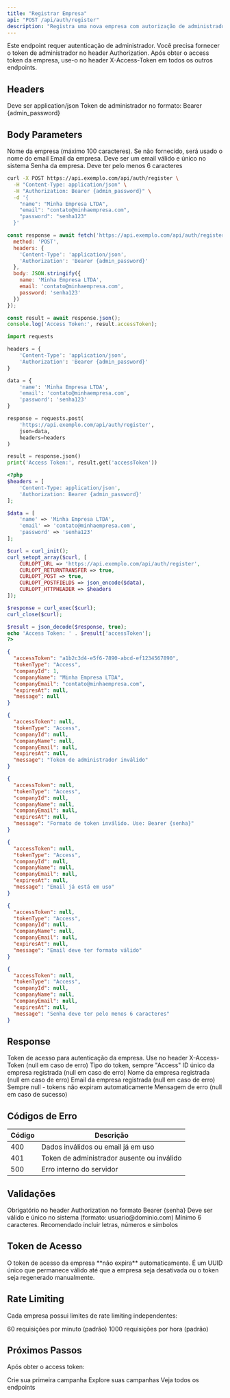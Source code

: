 ```yaml
---
title: "Registrar Empresa"
api: "POST /api/auth/register"
description: "Registra uma nova empresa com autorização de administrador"
---
```


<Warning>
Este endpoint requer autenticação de administrador. Você precisa fornecer o token de administrador no header Authorization.
</Warning>

<Note>
Após obter o access token da empresa, use-o no header X-Access-Token em todos os outros endpoints.
</Note>

## Headers

<ParamField header="Content-Type" type="string" required>
  Deve ser application/json
</ParamField>

<ParamField header="Authorization" type="string" required>
  Token de administrador no formato: Bearer {admin_password}
</ParamField>

## Body Parameters

<ParamField body="name" type="string" optional>
  Nome da empresa (máximo 100 caracteres). Se não fornecido, será usado o nome do email
</ParamField>

<ParamField body="email" type="string" required>
  Email da empresa. Deve ser um email válido e único no sistema
</ParamField>

<ParamField body="password" type="string" required>
  Senha da empresa. Deve ter pelo menos 6 caracteres
</ParamField>

<RequestExample>

```bash cURL
curl -X POST https://api.exemplo.com/api/auth/register \
  -H "Content-Type: application/json" \
  -H "Authorization: Bearer {admin_password}" \
  -d '{
    "name": "Minha Empresa LTDA",
    "email": "contato@minhaempresa.com",
    "password": "senha123"
  }'
```

```javascript JavaScript
const response = await fetch('https://api.exemplo.com/api/auth/register', {
  method: 'POST',
  headers: {
    'Content-Type': 'application/json',
    'Authorization': 'Bearer {admin_password}'
  },
  body: JSON.stringify({
    name: 'Minha Empresa LTDA',
    email: 'contato@minhaempresa.com',
    password: 'senha123'
  })
});

const result = await response.json();
console.log('Access Token:', result.accessToken);
```

```python Python
import requests

headers = {
    'Content-Type': 'application/json',
    'Authorization': 'Bearer {admin_password}'
}

data = {
    'name': 'Minha Empresa LTDA',
    'email': 'contato@minhaempresa.com',
    'password': 'senha123'
}

response = requests.post(
    'https://api.exemplo.com/api/auth/register',
    json=data,
    headers=headers
)

result = response.json()
print('Access Token:', result.get('accessToken'))
```

```php PHP
<?php
$headers = [
    'Content-Type: application/json',
    'Authorization: Bearer {admin_password}'
];

$data = [
    'name' => 'Minha Empresa LTDA',
    'email' => 'contato@minhaempresa.com',
    'password' => 'senha123'
];

$curl = curl_init();
curl_setopt_array($curl, [
    CURLOPT_URL => 'https://api.exemplo.com/api/auth/register',
    CURLOPT_RETURNTRANSFER => true,
    CURLOPT_POST => true,
    CURLOPT_POSTFIELDS => json_encode($data),
    CURLOPT_HTTPHEADER => $headers
]);

$response = curl_exec($curl);
curl_close($curl);

$result = json_decode($response, true);
echo 'Access Token: ' . $result['accessToken'];
?>
```

</RequestExample>

<ResponseExample>

```json Sucesso (200 OK)
{
  "accessToken": "a1b2c3d4-e5f6-7890-abcd-ef1234567890",
  "tokenType": "Access",
  "companyId": 1,
  "companyName": "Minha Empresa LTDA",
  "companyEmail": "contato@minhaempresa.com",
  "expiresAt": null,
  "message": null
}
```

```json Token de Admin Inválido (401)
{
  "accessToken": null,
  "tokenType": "Access",
  "companyId": null,
  "companyName": null,
  "companyEmail": null,
  "expiresAt": null,
  "message": "Token de administrador inválido"
}
```

```json Formato de Token Inválido (401)
{
  "accessToken": null,
  "tokenType": "Access",
  "companyId": null,
  "companyName": null,
  "companyEmail": null,
  "expiresAt": null,
  "message": "Formato de token inválido. Use: Bearer {senha}"
}
```

```json Email já em uso (400)
{
  "accessToken": null,
  "tokenType": "Access",
  "companyId": null,
  "companyName": null,
  "companyEmail": null,
  "expiresAt": null,
  "message": "Email já está em uso"
}
```

```json Email inválido (400)
{
  "accessToken": null,
  "tokenType": "Access",
  "companyId": null,
  "companyName": null,
  "companyEmail": null,
  "expiresAt": null,
  "message": "Email deve ter formato válido"
}
```

```json Senha muito curta (400)
{
  "accessToken": null,
  "tokenType": "Access",
  "companyId": null,
  "companyName": null,
  "companyEmail": null,
  "expiresAt": null,
  "message": "Senha deve ter pelo menos 6 caracteres"
}
```

</ResponseExample>

## Response

<ResponseField name="accessToken" type="string">
  Token de acesso para autenticação da empresa. Use no header X-Access-Token (null em caso de erro)
</ResponseField>

<ResponseField name="tokenType" type="string">
  Tipo do token, sempre "Access"
</ResponseField>

<ResponseField name="companyId" type="number">
  ID único da empresa registrada (null em caso de erro)
</ResponseField>

<ResponseField name="companyName" type="string">
  Nome da empresa registrada (null em caso de erro)
</ResponseField>

<ResponseField name="companyEmail" type="string">
  Email da empresa registrada (null em caso de erro)
</ResponseField>

<ResponseField name="expiresAt" type="datetime">
  Sempre null - tokens não expiram automaticamente
</ResponseField>

<ResponseField name="message" type="string">
  Mensagem de erro (null em caso de sucesso)
</ResponseField>

## Códigos de Erro

| Código | Descrição |
|--------|-----------|
| 400 | Dados inválidos ou email já em uso |
| 401 | Token de administrador ausente ou inválido |
| 500 | Erro interno do servidor |

## Validações

<CardGroup cols={3}>
  <Card title="Token Admin" icon="shield" color="#dc2626">
    Obrigatório no header Authorization no formato Bearer {senha}
  </Card>
  <Card title="Email" icon="envelope" color="#2563eb">
    Deve ser válido e único no sistema (formato: usuario@dominio.com)
  </Card>
  <Card title="Senha" icon="key" color="#16a34a">
    Mínimo 6 caracteres. Recomendado incluir letras, números e símbolos
  </Card>
</CardGroup>

## Token de Acesso

<Note>
O token de acesso da empresa **não expira** automaticamente. É um UUID único que permanece válido até que a empresa seja desativada ou o token seja regenerado manualmente.
</Note>

## Rate Limiting

Cada empresa possui limites de rate limiting independentes:

<CardGroup cols={2}>
  <Card title="Por Minuto" icon="clock" color="#16a34a">
    60 requisições por minuto (padrão)
  </Card>
  <Card title="Por Hora" icon="calendar" color="#2563eb">
    1000 requisições por hora (padrão)
  </Card>
</CardGroup>

## Próximos Passos

Após obter o access token:

<CardGroup cols={3}>
  <Card title="Criar Campanha" icon="plus" href="/api-reference/campaigns/create">
    Crie sua primeira campanha
  </Card>
  <Card title="Listar Campanhas" icon="list" href="/api-reference/campaigns/list">
    Explore suas campanhas
  </Card>
  <Card title="Documentação" icon="book-open" href="/api-reference">
    Veja todos os endpoints
  </Card>
</CardGroup>
